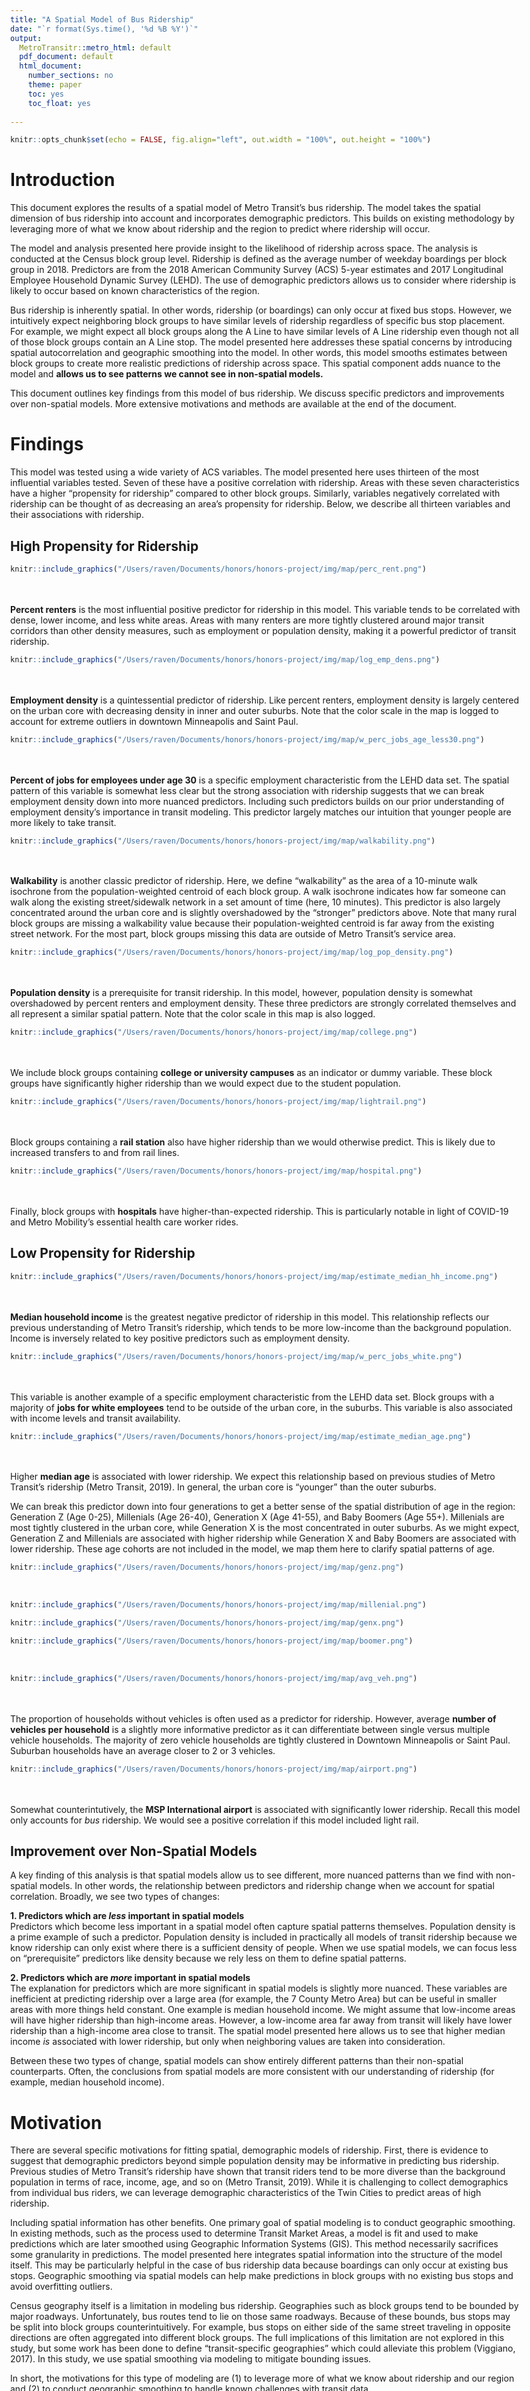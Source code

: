 ```yaml
---
title: "A Spatial Model of Bus Ridership"
date: "`r format(Sys.time(), '%d %B %Y')`"
output:
  MetroTransitr::metro_html: default
  pdf_document: default
  html_document:
    number_sections: no
    theme: paper
    toc: yes
    toc_float: yes
  
---
```

<style type="text/css">
html {
  max-width: 10.5in;
  margin: 1.25in 0.75in;
  font-family: "Calibri", helvetica, sans-serif;
  font-size: 11pt;
}

body { width: 8.5in;
       max-width: 10.5in;
}
</style>

```r
knitr::opts_chunk$set(echo = FALSE, fig.align="left", out.width = "100%", out.height = "100%")
```



# Introduction


This document explores the results of a spatial model of Metro Transit's bus ridership. The model takes the spatial dimension of bus ridership into account and incorporates demographic predictors. This builds on existing methodology by leveraging more of what we know about ridership and the region to predict where ridership will occur. 

The model and analysis presented here provide insight to the likelihood of ridership across space. The analysis is conducted at the Census block group level. Ridership is defined as the average number of weekday boardings per block group in 2018. Predictors are from the 2018 American Community Survey (ACS) 5-year estimates and 2017 Longitudinal Employee Household Dynamic Survey (LEHD). The use of demographic predictors allows us to consider where ridership is likely to occur based on known characteristics of the region. 

Bus ridership is inherently spatial. In other words, ridership (or boardings) can only occur at fixed bus stops. However, we intuitively expect neighboring block groups to have similar levels of ridership regardless of specific bus stop placement. For example, we might expect all block groups along the A Line to have similar levels of A Line ridership even though not all of those block groups contain an A Line stop. The model presented here addresses these spatial concerns by introducing spatial autocorrelation and geographic smoothing into the model. In other words, this model smooths estimates between block groups to create more realistic predictions of ridership across space. This spatial component adds nuance to the model and **allows us to see patterns we cannot see in non-spatial models.** 

This document outlines key findings from this model of bus ridership. We discuss specific predictors and improvements over non-spatial models. More extensive motivations and methods are available at the end of the document. 



# Findings

This model was tested using a wide variety of ACS variables. The model presented here uses thirteen of the most influential variables tested. Seven of these have a positive correlation with ridership. Areas with these seven characteristics have a higher "propensity for ridership" compared to other block groups. Similarly, variables negatively correlated with ridership can be thought of as decreasing an area's propensity for ridership. Below, we describe all thirteen variables and their associations with ridership.

## High Propensity for Ridership



<div class = "row">
  
<div class = "col-md-8">
```r
knitr::include_graphics("/Users/raven/Documents/honors/honors-project/img/map/perc_rent.png")
```
</div>
  
<div class = "col-md-4">
<br><br> **Percent renters** is the most influential positive predictor for ridership in this model. This variable tends to be correlated with dense, lower income, and less white areas. Areas with many renters are more tightly clustered around major transit corridors than other density measures, such as employment or population density, making it a powerful predictor of transit ridership. 

</div>
  
</div>






<div class = "row">
  
<div class = "col-md-8">
```r
knitr::include_graphics("/Users/raven/Documents/honors/honors-project/img/map/log_emp_dens.png")
```
</div>
  
<div class = "col-md-4">
<br><br>**Employment density** is a quintessential predictor of ridership. Like percent renters, employment density is largely centered on the urban core with decreasing density in inner and outer suburbs. Note that the color scale in the map is logged to account for extreme outliers in downtown Minneapolis and Saint Paul.
</div>
  
</div>



<div class = "row">
  
<div class = "col-md-8">
```r
knitr::include_graphics("/Users/raven/Documents/honors/honors-project/img/map/w_perc_jobs_age_less30.png")
```
</div>
  
<div class = "col-md-4">
<br><br>**Percent of jobs for employees under age 30** is a specific employment characteristic from the LEHD data set. The spatial pattern of this variable is somewhat less clear but the strong association with ridership suggests that we can break employment density down into more nuanced predictors. Including such predictors builds on our prior understanding of employment density's importance in transit modeling. This predictor largely matches our intuition that younger people are more likely to take transit. 
</div>
  
</div>



<div class = "row">
  
<div class = "col-md-8">
```r
knitr::include_graphics("/Users/raven/Documents/honors/honors-project/img/map/walkability.png")
```
</div>
  
<div class = "col-md-4">
<br><br>**Walkability** is another classic predictor of ridership. Here, we define "walkability" as the area of a 10-minute walk isochrone from the population-weighted centroid of each block group. A walk isochrone indicates how far someone can walk along the existing street/sidewalk network in a set amount of time (here, 10 minutes). This predictor is also largely concentrated around the urban core and is slightly overshadowed by the "stronger" predictors above. Note that many rural block groups are missing a walkability value because their population-weighted centroid is far away from the existing street network. For the most part, block groups missing this data are outside of Metro Transit's service area. 
</div>
  
</div>



<div class = "row">
  
<div class = "col-md-8">
```r
knitr::include_graphics("/Users/raven/Documents/honors/honors-project/img/map/log_pop_density.png")
```
</div>
  
<div class = "col-md-4">
<br><br>**Population density** is a prerequisite for transit ridership. In this model, however, population density is somewhat overshadowed by percent renters and employment density. These three predictors are strongly correlated themselves and all represent a similar spatial pattern. Note that the color scale in this map is also logged. 
</div>
  
</div>





<div class = "row">
  
<div class = "col-md-8">
```r
knitr::include_graphics("/Users/raven/Documents/honors/honors-project/img/map/college.png")
```
</div>
  
<div class = "col-md-4">
<br><br> We include block groups containing **college or university campuses** as an indicator or dummy variable. These block groups have significantly higher ridership than we would expect due to the student population.  
</div>
  
</div>




<div class = "row">
  
<div class = "col-md-8">
```r
knitr::include_graphics("/Users/raven/Documents/honors/honors-project/img/map/lightrail.png")
```
</div>
  
<div class = "col-md-4">
<br><br> Block groups containing a **rail station** also have higher ridership than we would otherwise predict. This is likely due to increased transfers to and from rail lines. 
</div>
  
</div>



<div class = "row">
  
<div class = "col-md-8">
```r
knitr::include_graphics("/Users/raven/Documents/honors/honors-project/img/map/hospital.png")
```
</div>
  
<div class = "col-md-4">
<br><br> Finally, block groups with **hospitals** have higher-than-expected ridership. This is particularly notable in light of COVID-19 and Metro Mobility's essential health care worker rides. 
</div>
  
</div>



## Low Propensity for Ridership







<div class = "row">
  
<div class = "col-md-8">
```r
knitr::include_graphics("/Users/raven/Documents/honors/honors-project/img/map/estimate_median_hh_income.png")
```
</div>
  
<div class = "col-md-4">
<br><br>**Median household income** is the greatest negative predictor of ridership in this model. This relationship reflects our previous understanding of Metro Transit's ridership, which tends to be more low-income than the background population. Income is inversely related to key positive predictors such as employment density. 
</div>
  
</div>



<div class = "row">
  
<div class = "col-md-8">
```r
knitr::include_graphics("/Users/raven/Documents/honors/honors-project/img/map/w_perc_jobs_white.png")
```
</div>
  
<div class = "col-md-4">
<br><br>This variable is another example of a specific employment characteristic from the LEHD data set. Block groups with a majority of **jobs for white employees** tend to be outside of the urban core, in the suburbs. This variable is also associated with income levels and transit availability. 
</div>
  
</div>




<div class = "row">
  
<div class = "col-md-8">
```r
knitr::include_graphics("/Users/raven/Documents/honors/honors-project/img/map/estimate_median_age.png")
```
</div>
  
<div class = "col-md-4">
<br><br>Higher **median age** is associated with lower ridership. We expect this relationship based on previous studies of Metro Transit's ridership (Metro Transit, 2019). In general, the urban core is "younger" than the outer suburbs. 
</div>
  
</div>



<div class = "row">
We can break this predictor down into four generations to get a better sense of the spatial distribution of age in the region: Generation Z (Age 0-25), Millenials (Age 26-40), Generation X (Age 41-55), and Baby Boomers (Age 55+). Millenials are most tightly clustered in the urban core, while Generation X is the most concentrated in outer suburbs. As we might expect, Generation Z and Millenials are associated with higher ridership while Generation X and Baby Boomers are associated with lower ridership. These age cohorts are not included in the model, we map them here to clarify spatial patterns of age. 

<div class = "col-md-6">
```r
knitr::include_graphics("/Users/raven/Documents/honors/honors-project/img/map/genz.png")
```
</div>


\


<div class = "col-md-6">
```r
knitr::include_graphics("/Users/raven/Documents/honors/honors-project/img/map/millenial.png")
```
</div>
</div>

<div class = "row">
<div class = "col-md-6">
```r
knitr::include_graphics("/Users/raven/Documents/honors/honors-project/img/map/genx.png")
```
</div>

<div class = "col-md-6">
```r
knitr::include_graphics("/Users/raven/Documents/honors/honors-project/img/map/boomer.png")
```
</div>

</div>





\


<div class = "row">
  
<div class = "col-md-8">
```r
knitr::include_graphics("/Users/raven/Documents/honors/honors-project/img/map/avg_veh.png")
```
</div>
  
<div class = "col-md-4">
<br><br>The proportion of households without vehicles is often used as a predictor for ridership. However, average **number of vehicles per household** is a slightly more informative predictor as it can differentiate between single versus multiple vehicle households. The majority of zero vehicle households are tightly clustered in Downtown Minneapolis or Saint Paul. Suburban households have an average closer to 2 or 3 vehicles. 
</div>
  
</div>







<div class = "row">
  
<div class = "col-md-8">
```r
knitr::include_graphics("/Users/raven/Documents/honors/honors-project/img/map/airport.png")
```
</div>
  
<div class = "col-md-4">
<br><br>Somewhat counterintutively, the **MSP International airport** is associated with significantly lower ridership. Recall this model only accounts for *bus* ridership. We would see a positive correlation if this model included light rail. 
</div>
  
</div>


## Improvement over Non-Spatial Models

A key finding of this analysis is that spatial models allow us to see different, more nuanced patterns than we find with non-spatial models. In other words, the relationship between predictors and ridership change when we account for spatial correlation. Broadly, we see two types of changes: 


**1. Predictors which are *less* important in spatial models**  
Predictors which become less important in a spatial model often capture spatial patterns themselves. Population density is a prime example of such a predictor. Population density is included in practically all models of transit ridership because we know ridership can only exist where there is a sufficient density of people. When we use spatial models, we can focus less on "prerequisite" predictors like density because we rely less on them to define spatial patterns.


**2. Predictors which are *more* important in spatial models**  
The explanation for predictors which are more significant in spatial models is slightly more nuanced. These variables are inefficient at predicting ridership over a large area (for example, the 7 County Metro Area) but can be useful in smaller areas with more things held constant. One example is median household income. We might assume that low-income areas will have higher ridership than high-income areas. However, a low-income area far away from transit will likely have lower ridership than a high-income area close to transit. The spatial model presented here allows us to see that higher median income *is* associated with lower ridership, but only when neighboring values are taken into consideration. 

Between these two types of change, spatial models can show entirely different patterns than their non-spatial counterparts. Often, the conclusions from spatial models are more consistent with our understanding of ridership (for example, median household income). 

<!-- # Implications and Future Work -->

<!-- * include demographics of interest at various spatial scales -->
<!-- * use models like these to leverage demograhpics -->
<!-- * make predictions, understand dynamics -->
<!-- * future worK ?? -->

# Motivation

There are several specific motivations for fitting spatial, demographic models of ridership. First, there is evidence to suggest that demographic predictors beyond simple population density may be informative in predicting bus ridership. Previous studies of Metro Transit's ridership have shown that transit riders tend to be more diverse than the background population in terms of race, income, age, and so on (Metro Transit, 2019). While it is challenging to collect demographics from individual bus riders, we can leverage demographic characteristics of the Twin Cities to predict areas of high ridership. 

Including spatial information has other benefits. One primary goal of spatial modeling is to conduct geographic smoothing. In existing methods, such as the process used to determine Transit Market Areas, a model is fit and used to make predictions which are later smoothed using Geographic Information Systems (GIS). This method necessarily sacrifices some granularity in predictions. The model presented here integrates spatial information into the structure of the model itself. This may be particularly helpful in the case of bus ridership data because boardings can only occur at existing bus stops. Geographic smoothing via spatial models can help make predictions in block groups with no existing bus stops and avoid overfitting outliers. 

Census geography itself is a limitation in modeling bus ridership. Geographies such as block groups tend to be bounded by major roadways. Unfortunately, bus routes tend to lie on those same roadways. Because of these bounds, bus stops may be split into block groups counterintuitively. For example, bus stops on either side of the same street traveling in opposite directions are often aggregated into different block groups. The full implications of this limitation are not explored in this study, but some work has been done to define "transit-specific geographies" which could alleviate this problem (Viggiano, 2017). In this study, we use spatial smoothing via modeling to mitigate bounding issues.

In short, the motivations for this type of modeling are (1) to leverage more of what we know about ridership and our region and (2) to conduct geographic smoothing to handle known challenges with transit data. 


<!-- Complex statistical models are likely more appropriate for internal use. There is still a place for simple modeles like the TMA model for communicating with the public.  -->

# Methods

This document provides a brief outline of the methodology used in this analysis. More detailed descriptions of the general methodology are available in Morris et al (2019) and Riebler et al (2016). 

The model used in this analysis is a *spatial Bayesian* model. Bayesian models incorporate prior information and produce distributions rather than point estimates as predictions. As described above, the spatial component is included to perform spatial smoothing. Specifically, the spatial aspect of this model accounts for spatial autocorrelation and adjusts predictions in individual block groups based on values in neighboring block groups. 

The specific model used is a reparameterized Besag-York-Mollie (BYM) model. The BYM has similar structure to a classic Bayesian Poisson regression wherein the response variable is assumed to follow a Poisson distribution determined by a set of predictors: 

$$
Y_i \sim \text{Poisson}(\beta_1 x_1 + \beta_2x_2 + \ldots + \beta_n x_n + \varepsilon_i)
$$

In this notation, $Y_i$ is the response variable (ridership) in block group $i$. Each $x$ is a predictor (for example, population density), each $\beta$ is the corresponding coefficient, and $\varepsilon_i$ is an error term for each block group. Above,"non-spatial model" refers to this type of Poisson regression. The BYM replaces $\varepsilon_i$ with two terms: non-spatial errors $\theta_i$ and spatial errors $\phi_i$ such that

$$
Y_i \sim \text{Poisson}(\beta_1 x_1 + \beta_2x_2 + \ldots + \beta_n x_n + \theta_i + \phi_i)
$$

The term $\phi_i$ is determined based on an adjacency matrix $W$ which encodes spatial relationships between block groups. For block groups $i$ and $j$, entry $w_{ij} = 1$ if block groups $i$ and $j$ share a boundary and $0$ if they do not. This is how spatial information comes into the model and adjusts predictions based on neighbors. More on this matrix and the definition of $\phi_i$ is available in the resources cited above. 

The specific model used in this analysis is a reparameterization of the classic BYM model above called the BYM2. The BYM2 retains the structure of the BYM but is significantly more computationally efficient to fit. The model is fit using Stan via the `rstan` R package. 

# Citations

Metro Transit. 2019. “Transit System Performance Evaluation”. https://metrocouncil.org/ Transportation/Publications-And-Resources/Transit/2019-Transit-System-Performance- Evaluation.aspx.

Morris, Mitzi, et al. 2019. “Bayesian hierarchical spatial models: Implementing the Besag York Molli ́e model in stan”. Spatial and Spatio-temporal Epidemiology 31 (). issn: 1877-5845, visited on 04/03/2020. doi:10.1016/j.sste.2019.100301. http://www.sciencedirect.com/science/ article/pii/S1877584518301175.

Riebler, Andrea, et al. 2016. “An intuitive Bayesian spatial model for disease mapping that accounts for scaling”. Statistical methods in medical research 25 (4): 1145–1165.

Viggiano, Cecilia A. (Cecilia Ann). 2017. “Bus network sketch planning with origin-destination travel data”. Thesis, Massachusetts Institute of Technology. Visited on 04/03/2020. https: //dspace.mit.edu/handle/1721.1/111441.
